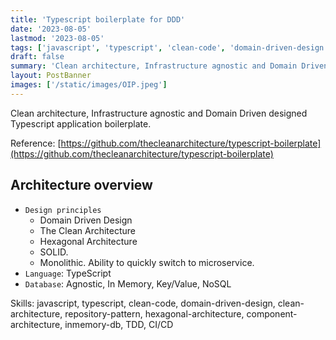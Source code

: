 ```yaml
---
title: 'Typescript boilerplate for DDD'
date: '2023-08-05'
lastmod: '2023-08-05'
tags: ['javascript', 'typescript', 'clean-code', 'domain-driven-design', 'clean-architecture', 'repository-pattern', 'hexagonal-architecture', 'component-architecture', 'inmemory-db', 'TDD', 'CI/CD']
draft: false
summary: 'Clean architecture, Infrastructure agnostic and Domain Driven designed Typescript application boilerplate.'
layout: PostBanner
images: ['/static/images/OIP.jpeg']
---
```


Clean architecture, Infrastructure agnostic and Domain Driven designed Typescript application boilerplate.

Reference: [https://github.com/thecleanarchitecture/typescript-boilerplate](https://github.com/thecleanarchitecture/typescript-boilerplate)

## Architecture overview

- `Design principles`
  - Domain Driven Design
  - The Clean Architecture
  - Hexagonal Architecture
  - SOLID.
  - Monolithic. Ability to quickly switch to microservice.
- `Language`: TypeScript
- `Database`: Agnostic, In Memory, Key/Value, NoSQL



Skills: javascript, typescript, clean-code, domain-driven-design, clean-architecture, repository-pattern, hexagonal-architecture, component-architecture, inmemory-db, TDD, CI/CD
